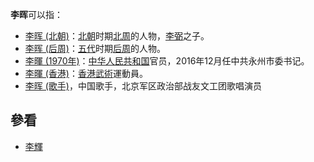'''李晖'''可以指：

* [[李晖_(北朝)|李晖 (北朝)]]：[[北朝|北朝]]时期[[北周|北周]]的人物，[[李弼_(赵国公)|李弼]]之子。
* [[李晖_(后周)|李晖 (后周)]]：[[五代|五代]]时期[[后周|后周]]的人物。
* [[李暉_(1970年)|李暉 (1970年)]]：[[中华人民共和国|中华人民共和国]]官员，2016年12月任中共永州市委书记。
* [[李暉_(香港)|李暉 (香港)]]：[[香港|香港]][[武術|武術]]運動員。
* [[李晖_(歌手)|李晖 (歌手)]]，中国歌手，北京军区政治部战友文工团歌唱演员

== 參看 ==
* [[李輝|李輝]]

{{disambig|Cat=二字李姓人名消歧義|hui}}